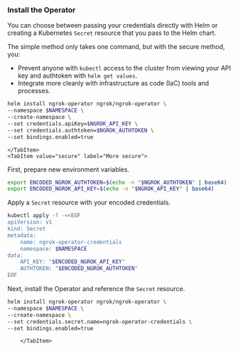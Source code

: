
### Install the Operator

You can choose between passing your credentials directly with Helm or creating a Kubernetes `Secret` resource that you pass to the Helm chart.

The simple method only takes one command, but with the secure method, you:

- Prevent anyone with `kubectl` access to the cluster from viewing your API key and authtoken with `helm get values`.
- Integrate more cleanly with infrastructure as code (IaC) tools and processes.

<Tabs groupId="k8s" queryString="k8s-install">
	<TabItem value="simple" label="Simple" default>

```bash
helm install ngrok-operator ngrok/ngrok-operator \
--namespace $NAMESPACE \
--create-namespace \
--set credentials.apiKey=$NGROK_API_KEY \
--set credentials.authtoken=$NGROK_AUTHTOKEN \
--set bindings.enabled=true
```

    </TabItem>
    <TabItem value="secure" label="More secure">

First, prepare new environment variables.

```bash
export ENCODED_NGROK_AUTHTOKEN=$(echo -n "$NGROK_AUTHTOKEN" | base64)
export ENCODED_NGROK_API_KEY=$(echo -n "$NGROK_API_KEY" | base64)
```

Apply a `Secret` resource with your encoded credentials.

```bash
kubectl apply -f -<<EOF
apiVersion: v1
kind: Secret
metadata:
	name: ngrok-operator-credentials
	namespace: $NAMESPACE
data:
	API_KEY: "$ENCODED_NGROK_API_KEY"
	AUTHTOKEN: "$ENCODED_NGROK_AUTHTOKEN"
EOF
```

Next, install the Operator and reference the `Secret` resource.

```bash
helm install ngrok-operator ngrok/ngrok-operator \
--namespace $NAMESPACE \
--create-namespace \
--set credentials.secret.name=ngrok-operator-credentials \
--set bindings.enabled=true
```

    	</TabItem>

</Tabs>
